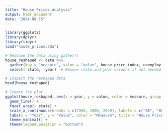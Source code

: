 ---
title: "House Prices Analysis"
output: html_document
date: "2024-08-15"
---

```{r setup, include=FALSE}
library(ggplot2)
library(dplyr)
library(tidyr)
load("house_prices.rda")

```



```{r}
# Reshape the data using gather()
house_reshaped <- data %>%
  gather(key = "measure", value = "value", house_price_index, unemploy_perc) %>%
  select(-state, -year)  # Remove state and year columns if not needed

# Inspect the reshaped data
head(house_reshaped)

```




```{r pressure, echo=FALSE}
# Create the plot
ggplot(house_reshaped, aes(x = year, y = value, color = measure, group = interaction(state, measure))) +
  geom_line() +
  facet_wrap(~ state) +
  scale_x_continuous(breaks = c(1980, 2000, 2020), labels = c("80", "00", "20")) +
  labs(x = "Year", y = "Value", color = "Measure", title = "House Price Index and Unemployment Percentage by State") +
  theme_minimal() +
  theme(legend.position = "bottom")

```



  
